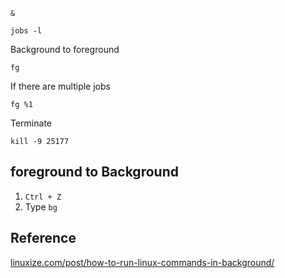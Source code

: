 
`&`



```
jobs -l
```

Background to foreground

```
fg
```
If there are multiple jobs

```
fg %1
```

Terminate

```
kill -9 25177
```

## foreground to Background

1. `Ctrl + Z`
2. Type `bg`

## Reference

[linuxize.com/post/how-to-run-linux-commands-in-background/](https://linuxize.com/post/how-to-run-linux-commands-in-background/)
